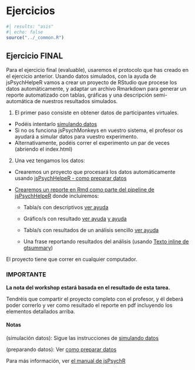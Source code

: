 # Ejercicios


```r
#| results: "asis"
#| echo: false
source("../_common.R")
```


## Ejercicio FINAL

Para el ejercicio final (evaluable), usaremos el protocolo que has creado en el ejercicio anterior. Usando datos simulados, con la ayuda de jsPsychHelpeR vamos a crear un proyecto de RStudio que procese los datos automáticamente, y adaptar un archivo Rmarkdown para generar un reporte automatizado con tablas, gráficas y una descripción semi-automática de nuestros resultados simulados.  


1) El primer paso consiste en obtener datos de participantes virtuales.

- Podéis intentarlo [simulando datos](09-experimentos-reproducibles.html#jspsychmonkeys-como-simular-datos)
- Si no os funciona jsPsychMonkeys en vuestro sistema, el profesor os ayudará a simular datos para vuestro experimento.
- Alternativamente, podéis correr el experimento un par de veces (abriendo el index.html)

2) Una vez tengamos los datos:

-   Crearemos un proyecto que procesará los datos automáticamente usando [jsPsychHelpeR - como preparar datos](09-experimentos-reproducibles.html#jspsychhelper-como-preparar-datos)

-   [Crearemos un reporte en Rmd como parte del pipeline de jsPsychHelpeR](09-experimentos-reproducibles.html#como-crear-un-reporte-dentro-del-jspsychhelper) donde incluiremos:

    -   Tabla/s con descriptivos [ver ayuda](07-analisis-datos-inferencial.html#tablas-descriptivos)

    -   Gráfico/s con resultado [ver ayuda](01-introduccion_visualizacion.html#visualización-de-datos-con-ggplot2) [y ayuda](03-visualizacion-avanzada.html)

    -   Tabla/s con resultados de un análisis sencillo [ver ayuda](07-analisis-datos-inferencial.html#tablas-resultados-inferenciales)

    -   Una frase reportando resultados del análisis (usando [Texto inline de gtsummary](07-analisis-datos-inferencial.html#texto-inline))

El proyecto tiene que correr en cualquier computador.  


### IMPORTANTE {-}

**La nota del workshop estará basada en el resultado de esta tarea.**  

Tendréis que compartir el proyecto completo con el profesor, y él deberá poder correrlo y ver como resultado el reporte en pdf incluyendo los elementos detallados arriba.  


#### Notas {.ejercicio .unnumbered}

(simulación datos): Sigue las instrucciones de [simulando datos](10-experimentos-reproducibles.html#jspsychmonkeys-como-simular-datos)\

(preparando datos): Ver [como preparar datos](09-experimentos-reproducibles.html#jspsychhelper-como-preparar-datos)\

Para más información, ver [el manual de jsPsychR](https://gorkang.github.io/jsPsychRmanual/qmd/02-QuickGuide.html#QuickGuidejsPsychHelpeR)\
